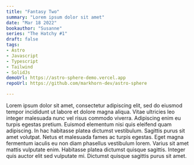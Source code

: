 ```yaml
---
title: "Fantasy Two"
summary: "Lorem ipsum dolor sit amet"
date: "Mar 18 2022"
bookauthor: "Susanne"
series: "The Hatchy #1"
draft: false
tags:
- Astro
- Javascript
- Typescript
- Tailwind
- SolidJs
demoUrl: https://astro-sphere-demo.vercel.app
repoUrl: https://github.com/markhorn-dev/astro-sphere

---
```


Lorem ipsum dolor sit amet, consectetur adipiscing elit, sed do eiusmod tempor incididunt ut labore et dolore magna aliqua. Vitae ultricies leo integer malesuada nunc vel risus commodo viverra. Adipiscing enim eu turpis egestas pretium. Euismod elementum nisi quis eleifend quam adipiscing. In hac habitasse platea dictumst vestibulum. Sagittis purus sit amet volutpat. Netus et malesuada fames ac turpis egestas. Eget magna fermentum iaculis eu non diam phasellus vestibulum lorem. Varius sit amet mattis vulputate enim. Habitasse platea dictumst quisque sagittis. Integer quis auctor elit sed vulputate mi. Dictumst quisque sagittis purus sit amet.

